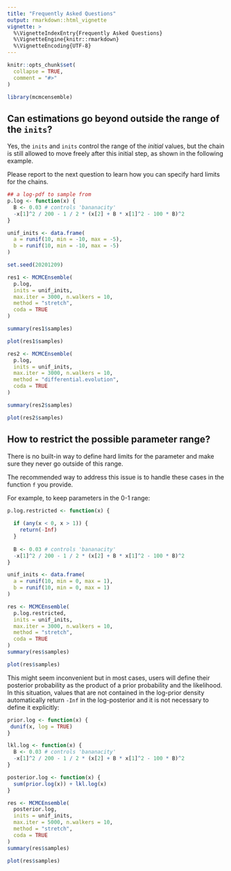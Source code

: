 ```yaml
---
title: "Frequently Asked Questions"
output: rmarkdown::html_vignette
vignette: >
  %\VignetteIndexEntry{Frequently Asked Questions}
  %\VignetteEngine{knitr::rmarkdown}
  %\VignetteEncoding{UTF-8}
---
```


```r
knitr::opts_chunk$set(
  collapse = TRUE,
  comment = "#>"
)
```

```r
library(mcmcensemble)
```

## Can estimations go beyond outside the range of the `inits`?

Yes, the `inits` and `inits` control the range of the *initial* 
values, but the chain is still allowed to move freely after this initial step,
as shown in the following example. 

Please report to the next question to learn how you can specify hard limits for
the chains.

```r
## a log-pdf to sample from
p.log <- function(x) {
  B <- 0.03 # controls 'bananacity'
  -x[1]^2 / 200 - 1 / 2 * (x[2] + B * x[1]^2 - 100 * B)^2
}

unif_inits <- data.frame(
  a = runif(10, min = -10, max = -5),
  b = runif(10, min = -10, max = -5)
)

set.seed(20201209)

res1 <- MCMCEnsemble(
  p.log,
  inits = unif_inits,
  max.iter = 3000, n.walkers = 10,
  method = "stretch",
  coda = TRUE
)

summary(res1$samples)
```

```r
plot(res1$samples)
```

```r
res2 <- MCMCEnsemble(
  p.log,
  inits = unif_inits,
  max.iter = 3000, n.walkers = 10,
  method = "differential.evolution",
  coda = TRUE
)

summary(res2$samples)
```

```r
plot(res2$samples)
```

## How to restrict the possible parameter range?

There is no built-in way to define hard limits for the parameter and make sure 
they never go outside of this range.

The recommended way to address this issue is to handle these cases in the 
function `f` you provide.

For example, to keep parameters in the 0-1 range:

```r
p.log.restricted <- function(x) {
  
  if (any(x < 0, x > 1)) {
    return(-Inf)
  }
  
  B <- 0.03 # controls 'bananacity'
  -x[1]^2 / 200 - 1 / 2 * (x[2] + B * x[1]^2 - 100 * B)^2
}

unif_inits <- data.frame(
  a = runif(10, min = 0, max = 1),
  b = runif(10, min = 0, max = 1)
)

res <- MCMCEnsemble(
  p.log.restricted,
  inits = unif_inits,
  max.iter = 3000, n.walkers = 10,
  method = "stretch",
  coda = TRUE
)
summary(res$samples)
```

```r
plot(res$samples)
```

This might seem inconvenient but in most cases, users will define their posterior probability as the product of a prior probability
and the likelihood. In this situation, values that are not contained in the log-prior density automatically return `-Inf` in the log-posterior and it is not necessary to define it explicitly:

```r
prior.log <- function(x) {
 dunif(x, log = TRUE)
}

lkl.log <- function(x) {
  B <- 0.03 # controls 'bananacity'
  -x[1]^2 / 200 - 1 / 2 * (x[2] + B * x[1]^2 - 100 * B)^2
}

posterior.log <- function(x) {
  sum(prior.log(x)) + lkl.log(x)
}

res <- MCMCEnsemble(
  posterior.log,
  inits = unif_inits,
  max.iter = 5000, n.walkers = 10,
  method = "stretch",
  coda = TRUE
)
summary(res$samples)
```

```r
plot(res$samples)
```
